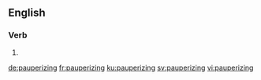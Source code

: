 ==English==

===Verb===
{{head|en|present participle}}

# {{present participle of|pauperize|lang=en}}

[[de:pauperizing]]
[[fr:pauperizing]]
[[ku:pauperizing]]
[[sv:pauperizing]]
[[vi:pauperizing]]